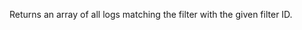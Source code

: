 
Returns an array of all logs matching the filter with the given filter ID. <CreditCost network="evm_filter" method="eth_getFilterLogs" />
